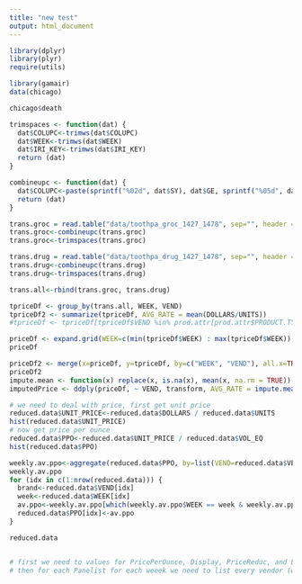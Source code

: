 ```yaml
---
title: "new test"
output: html_document
---
```


```r
library(dplyr)
library(plyr)
require(utils)

library(gamair)
data(chicago)

chicago$death

trimspaces <- function(dat) {
  dat$COLUPC<-trimws(dat$COLUPC)
  dat$WEEK<-trimws(dat$WEEK)
  dat$IRI_KEY<-trimws(dat$IRI_KEY)
  return (dat)
}

combineupc <- function(dat) {
  dat$COLUPC<-paste(sprintf("%02d", dat$SY), dat$GE, sprintf("%05d", dat$VEND), sprintf("%05d", dat$ITEM), sep="")
  return (dat)
}

trans.groc = read.table("data/toothpa_groc_1427_1478", sep="", header = TRUE, na.strings="", stringsAsFactors = F, colClasses = c(rep("character",2),rep("numeric", 6), "character", "numeric", "numeric"))
trans.groc<-combineupc(trans.groc)
trans.groc<-trimspaces(trans.groc)

trans.drug = read.table("data/toothpa_drug_1427_1478", sep="", header = TRUE, na.strings="", stringsAsFactors = F, colClasses = c(rep("character",2),rep("numeric", 6), "character", "numeric", "numeric"))
trans.drug<-combineupc(trans.drug)
trans.drug<-trimspaces(trans.drug)

trans.all<-rbind(trans.groc, trans.drug)

tpriceDf <- group_by(trans.all, WEEK, VEND)
tpriceDf2 <- summarize(tpriceDf, AVG_RATE = mean(DOLLARS/UNITS))
#tpriceDf <- tpriceDf[tpriceDf$VEND %in% prod.attr[prod.attr$PRODUCT.TYPE == 'TOOTHPASTE',]$VEND,]

priceDf <- expand.grid(WEEK=c(min(tpriceDf$WEEK) : max(tpriceDf$WEEK)), VEND = unique(tpriceDf$VEND))
priceDf

priceDf2 <- merge(x=priceDf, y=tpriceDf, by=c("WEEK", "VEND"), all.x=TRUE)
priceDf2
impute.mean <- function(x) replace(x, is.na(x), mean(x, na.rm = TRUE))
imputedPrice <- ddply(priceDf, ~ VEND, transform, AVG_RATE = impute.mean(AVG_RATE))

```



```r
# we need to deal with price, first get unit price
reduced.data$UNIT_PRICE<-reduced.data$DOLLARS / reduced.data$UNITS
hist(reduced.data$UNIT_PRICE)
# now get price per ounce
reduced.data$PPO<-reduced.data$UNIT_PRICE / reduced.data$VOL_EQ
hist(reduced.data$PPO)

weekly.av.ppo<-aggregate(reduced.data$PPO, by=list(VEND=reduced.data$VEND, WEEK=reduced.data$WEEK), FUN=mean)
weekly.av.ppo
for (idx in c(1:nrow(reduced.data))) {
  brand<-reduced.data$VEND[idx]
  week<-reduced.data$WEEK[idx]
  av.ppo<-weekly.av.ppo[which(weekly.av.ppo$WEEK == week & weekly.av.ppo$VEND == brand),]$x
  reduced.data$PPO[idx]<-av.ppo
}

reduced.data


# first we need to values for PricePerOunce, Display, PriceReduc, and Loyalty for each vendor for each week
# then for each Panelist for each weeek we need to list every vendor (with PPO, D, PR and L) with only one of those having a TRUE for CHOICE

```
